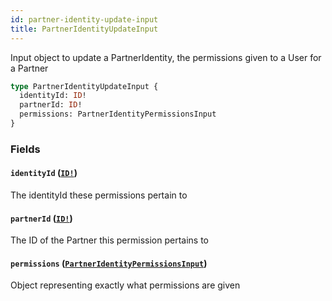 ```yaml
---
id: partner-identity-update-input
title: PartnerIdentityUpdateInput
---
```


Input object to update a PartnerIdentity, the permissions given to a User for a Partner

```graphql
type PartnerIdentityUpdateInput {
  identityId: ID!
  partnerId: ID!
  permissions: PartnerIdentityPermissionsInput
}
```

### Fields

#### `identityId` ([`ID!`](/developers/shared-apis/adminidentity-api/graphql/reference/scalars/id))

The identityId these permissions pertain to

#### `partnerId` ([`ID!`](/developers/shared-apis/adminidentity-api/graphql/reference/scalars/id))

The ID of the Partner this permission pertains to

#### `permissions` ([`PartnerIdentityPermissionsInput`](/developers/shared-apis/adminidentity-api/graphql/reference/inputs/partner-identity-permissions-input))

Object representing exactly what permissions are given
